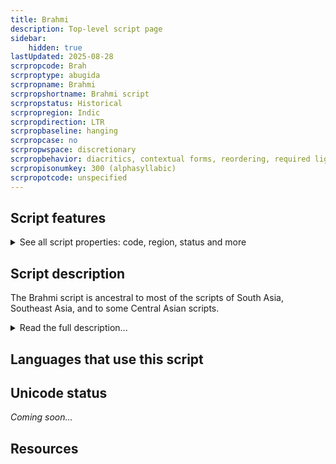 ```yaml
---
title: Brahmi
description: Top-level script page
sidebar:
    hidden: true
lastUpdated: 2025-08-28
scrpropcode: Brah
scrproptype: abugida
scrpropname: Brahmi
scrpropshortname: Brahmi script
scrpropstatus: Historical
scrpropregion: Indic
scrpropdirection: LTR
scrpropbaseline: hanging
scrpropcase: no
scrpropwspace: discretionary
scrpropbehavior: diacritics, contextual forms, reordering, required ligatures
scrpropisonumkey: 300 (alphasyllabic)
scrpropotcode: unspecified
---
```



## Script features

<details>
<summary> See all script properties: code, region, status and more</summary>
<ScriptInfo />
</details>

## Script description

The Brahmi script is ancestral to most of the scripts of South Asia, Southeast Asia, and to some Central Asian scripts.

<details>
<summary>Read the full description...</summary>The name Brahmi actually does not refer to a single, discrete script as such; general practise is to use the term to refer to any script in the family now known as Brahmic, up until approximately 400 AD, at which point they became differentiated enough to be given their own names. Brahmic writing was originally used for writing early dialects of the Prakrit language, but spread widely during the period of Indian cultural expansion in the 1st millenium AD and has since provided the underlying design for over sixty scripts used by languages from the Indo-Aryan, Dravidian, Austro-Asiatic and Tibeto-Burman language families. By about 1000 AD the various varieties of Brahmic writing had diverged to the point that they were all independent scripts whose common ancestry was not always immediately apparent.

The earliest writing system in India was the Indus (Proto-Indic) script used by the Harrappan civilization of the Indus valley around 2500-1500BC. After this system fell from use, there appears to have been a long hiatus from which period we do not have any evidence of writing, until approximately 500 BC, at which time two writing systems appeared. One of these was Kharoshthi; the other was Brahmi. The origins of Brahmi are not known for certain, but it is thought to have been influenced by the Imperial Aramaic script.

Brahmi writing has been attested primarily in inscriptions on graves and buildings, most famously the edicts made by Emperor Ashoka around 200 BC. It was not until 1836 that these were decoded, by James Prinsep, which enabled the deciphering of other inscriptions.

The Brahmi script was generally written from left to right, with some rare exceptions. The script was an abugida; there were thirty-three consonant letters each representing a CV syllable containing the inherent vowel 'a'. Other post-consonantal vowels were written using one of nine vowel diacritics (together with the inherent vowel, five pairs of long and short vowels could be represented) around the consonant letter. There were also nine letters for writing vowels which were not preceded by a consonant. Special conjunct letters existed for writing consonant clusters. Many of these features have been retained by descendant scripts from Brahmi. It is notable that the head-mark, which is characteristic in many varieties of a number of scripts derived from Brahmi, is missing from Brahmi writing itself. It is thought that this head-mark arose incidentally as a result of writing with a reed pen, and later became an integral part of the script.

There is some indication that the Eastern Magar [mgp] language is currently using a script called Magar Akkha. However, it appears to be an appropriation of Brahmi.
</details>

## Languages that use this script

<WsList script='Brah' wsMax='5' />

## Unicode status

_Coming soon..._

## Resources

<ScriptResources detailSummary='seemore' />

